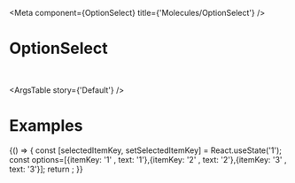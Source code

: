 

<Meta
  component={OptionSelect}
  title={'Molecules/OptionSelect'}
/>

# OptionSelect

<br/>



<ArgsTable story={'Default'} />

# Examples

<Canvas >
  <Story name='Default'>
    {() => {
  const [selectedItemKey, setSelectedItemKey] = React.useState('1');
  const options=[{itemKey: '1' , text: '1'},{itemKey: '2' , text: '2'},{itemKey: '3' , text: '3'}];
  return <OptionSelect selectedItemKey={selectedItemKey} options={options} onItemClicked={setSelectedItemKey} />;
  }}
  </Story>
</Canvas>
